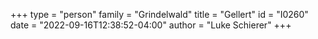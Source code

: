+++
type = "person"
family = "Grindelwald"
title = "Gellert"
id = "I0260"
date = "2022-09-16T12:38:52-04:00"
author = "Luke Schierer"
+++
